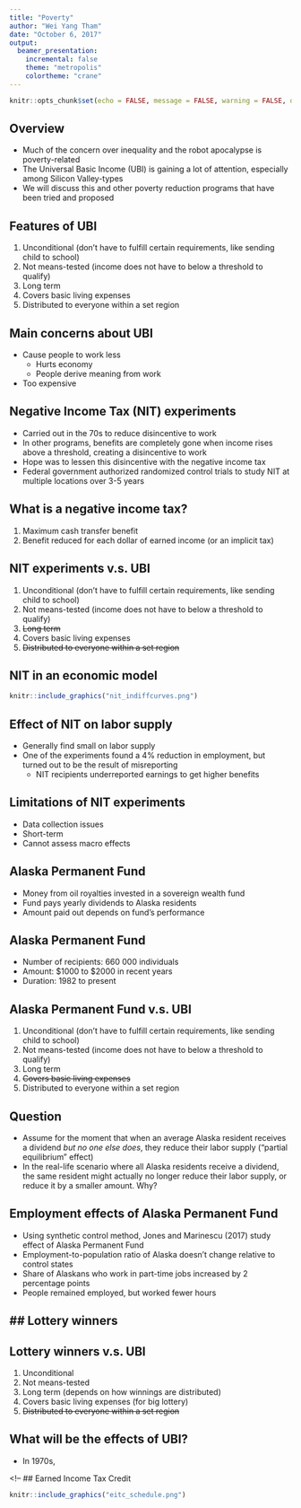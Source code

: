 ```yaml
---
title: "Poverty"
author: "Wei Yang Tham"
date: "October 6, 2017"
output: 
  beamer_presentation:
    incremental: false
    theme: "metropolis"
    colortheme: "crane"
---
```


```r
knitr::opts_chunk$set(echo = FALSE, message = FALSE, warning = FALSE, dev = 'pdf')
```

## Overview
- Much of the concern over inequality and the robot apocalypse is poverty-related
- The Universal Basic Income (UBI) is gaining a lot of attention, especially among Silicon Valley-types
- We will discuss this and other poverty reduction programs that have been tried and proposed

## Features of UBI
1. Unconditional (don't have to fulfill certain requirements, like sending child to school)
2. Not means-tested (income does not have to below a threshold to qualify)
3. Long term
4. Covers basic living expenses
5. Distributed to everyone within a set region

## Main concerns about UBI
- Cause people to work less
    + Hurts economy
    + People derive meaning from work
- Too expensive

## Negative Income Tax (NIT) experiments 
- Carried out in the 70s to reduce disincentive to work
- In other programs, benefits are completely gone when income rises above a threshold, creating a disincentive to work
- Hope was to lessen this disincentive with the negative income tax
- Federal government authorized randomized control trials to study NIT at multiple locations over 3-5 years

## What is a negative income tax?

1. Maximum cash transfer benefit
2. Benefit reduced for each dollar of earned income (or an implicit tax)

## NIT experiments v.s. UBI
1. Unconditional (don't have to fulfill certain requirements, like sending child to school)
2. Not means-tested (income does not have to below a threshold to qualify)
3. ~~Long term~~
4. Covers basic living expenses
5. ~~Distributed to everyone within a set region~~

## NIT in an economic model
```r
knitr::include_graphics("nit_indiffcurves.png")
```

## Effect of NIT on labor supply

- Generally find small on labor supply
- One of the experiments found a 4\% reduction in employment, but turned out to be the result of misreporting
    + NIT recipients underreported earnings to get higher benefits
 
## Limitations of NIT experiments
- Data collection issues
- Short-term 
- Cannot assess macro effects

## Alaska Permanent Fund
- Money from oil royalties invested in a sovereign wealth fund
- Fund pays yearly dividends to Alaska residents
- Amount paid out depends on fund's performance

## Alaska Permanent Fund
- Number of recipients: 660 000 individuals
- Amount: \$1000 to \$2000 in recent years
- Duration: 1982 to present

## Alaska Permanent Fund v.s. UBI
1. Unconditional (don't have to fulfill certain requirements, like sending child to school)
2. Not means-tested (income does not have to below a threshold to qualify)
3. Long term
4. ~~Covers basic living expenses~~
5. Distributed to everyone within a set region

## Question
- Assume for the moment that when an average Alaska resident receives a dividend *but no one else does*, they reduce their labor supply ("partial equilibrium" effect)
- In the real-life scenario where all Alaska residents receive a dividend, the same resident might actually no longer reduce their labor supply, or reduce it by a smaller amount. Why?

<!-- macro effects; 
lower labor supply leads to higher equilibrium wage 
more demand, more labor demand? esp if ppl spend money at the same time
-->

## Employment effects of Alaska Permanent Fund
- Using synthetic control method, Jones and Marinescu (2017) study effect of Alaska Permanent Fund
- Employment-to-population ratio of Alaska doesn't change relative to control states
- Share of Alaskans who work in part-time jobs increased by 2 percentage points
- People remained employed, but worked fewer hours

## Lottery winners
-  

## Lottery winners v.s. UBI
1. Unconditional 
2. Not means-tested 
3. Long term (depends on how winnings are distributed)
4. Covers basic living expenses (for big lottery)
5. ~~Distributed to everyone within a set region~~

## What will be the effects of UBI?
- In 1970s, 

<!--
## Earned Income Tax Credit
```r
knitr::include_graphics("eitc_schedule.png")
```


